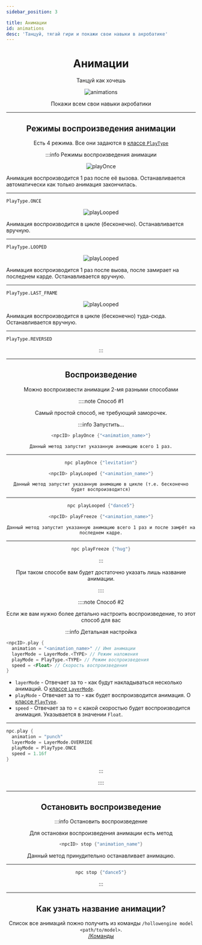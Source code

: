 ```yaml
---
sidebar_position: 3

title: Анимации
id: animations
desc: 'Танцуй, тягай гири и покажи свои навыки в акробатике'
---
```



<div align="center" style={{"position": "relative"}}>

# Анимации

Танцуй как хочешь

<link rel="preload" as="image" href="@site/static/img/doc/titles/Animations0.webp" />
<div className="show" id="mask">

![animations](@site/static/img/doc/titles/Animations0.webp "Спасибо Uertyk_ [uertyk_] за титульник")

</div>

Покажи всем свои навыки акробатики

---

## Режимы воспроизведения анимации

Есть 4 режима. Все они задаются в [классе `PlayType`](../../99-resources/2-play-type.mdx)

:::info Режимы воспроизведения анимации

<Tabs>
<TabItem value="play-once" label="Одноразово" attributes={{className: tab.def}}>

<div style={{"display": "flex"}}>

<div style={{"margin": "20px", "align-items": "flex-start"}}>
<div className="play-type-show" id="play-type-mask" style={{"width": "192px"}}>

![playOnce](@site/static/img/doc/anim_play_mode/PlayOnce.gif "Спасибо @dan_bat [bat1san] за материал")

</div>
</div>
<div align="left" style={{"margin": "10px", "align-items": "flex-end", "padding": "10px"}}>

Анимация воспроизводится 1 раз после её вызова.
Останавливается автоматически как только анимация закончилась.

---

`PlayType.ONCE`

</div>
</div>

</TabItem>
<TabItem value="play-looped" label="Цикл" attributes={{className: tab.def}}>

<div style={{"display": "flex"}}>

<div style={{"margin": "20px", "align-items": "flex-start"}}>
<div className="play-type-show" id="play-type-mask" style={{"width": "192px"}}>

![playLooped](@site/static/img/doc/anim_play_mode/PlayLooped.gif "Спасибо @dan_bat [bat1san] за материал")

</div>
</div>
<div align="left" style={{"margin": "10px", "align-items": "flex-end", "padding": "10px"}}>

Анимация воспроизводится в цикле (бесконечно).
Останавливается вручную.

---

`PlayType.LOOPED`

</div>
</div>

</TabItem>
<TabItem value="play-freeze" label="Замереть" attributes={{className: tab.def}}>

<div style={{"display": "flex"}}>

<div style={{"margin": "20px", "align-items": "flex-start"}}>
<div className="play-type-show" id="play-type-mask" style={{"width": "192px"}}>

![playLooped](@site/static/img/doc/anim_play_mode/PlayFreeze.gif "Спасибо @dan_bat [bat1san] за материал")

</div>
</div>
<div align="left" style={{"margin": "10px", "align-items": "flex-end", "padding": "10px"}}>

Анимация воспроизводится 1 раз после выова, после замирает на последнем карде.
Останавливается вручную.

---

`PlayType.LAST_FRAME`

</div>
</div>

</TabItem>
<TabItem value="play-reversed" label="Реверс" attributes={{className: tab.def}}>

<div style={{"display": "flex"}}>

<div style={{"margin": "20px", "align-items": "flex-start"}}>
<div className="play-type-show" id="play-type-mask" style={{"width": "192px"}}>

![playLooped](@site/static/img/doc/anim_play_mode/PlayReversed.gif "Спасибо @dan_bat [bat1san] за материал")

</div>
</div>
<div align="left" style={{"margin": "10px", "align-items": "flex-end", "padding": "10px"}}>

Анимация воспроизводится в цикле (бесконечно) туда-сюда.
Останавливается вручную.

---

`PlayType.REVERSED`

</div>
</div>

</TabItem>
</Tabs>

:::

---

## Воспроизведение

Можно воспроизвести анимации 2-мя разными способами

::::note Способ #1

Самый простой способ, не требующий заморочек.

:::info Запустить...

<Tabs>
<TabItem value="playOnce" label="1 раз" attributes={{className: tab.def}}>

```kts
<npcID> playOnce {"<animation_name>"}
```
`Данный метод запустит указанную анимацию всего 1 раз.`

---

```kts title="Пример"
npc playOnce {"levitation"}
```

</TabItem>
<TabItem value="playLooped" label="В цикле" attributes={{className: tab.def}}>

```kts
<npcID> playLooped {"<animation_name>"}
```
`Данный метод запустит указанную анимацию в цикле (т.е. бесконечно будет воспроизводится)`

---

```kts title="Пример"
npc playLooped {"dance5"}
```

</TabItem>
<TabItem value="playFreeze" label="И замереть" attributes={{className: tab.def}}>

```kts
<npcID> playFreeze {"<animation_name>"}
```
`Данный метод запустит указанную анимацию всего 1 раз и после замрёт на последнем кадре.`

---

```kts title="Пример"
npc playFreeze {"hug"}
```

</TabItem>
</Tabs>

:::

При таком способе вам будет достаточно указать лишь название анимации.

::::

::::note Способ #2

Если же вам нужно более детально настроить воспроизведение, то этот способ для вас

:::info Детальная настройка

<div align="left">

```kts
<npcID>.play {
  animation = "<animation_name>" // Имя анимации
  layerMode = LayerMode.<TYPE> // Режим наложения
  playMode = PlayType.<TYPE> // Режим воспроизведения
  speed = <Float> // Скорость воспроизведения
}
```

- `layerMode` - Отвечает за то - как будут накладываться несколько анимаций.
О [классе `LayerMode`](../../99-resources/3-layer-mode.mdx).
- `playMode` - Отвечает за то - как будет воспроизводится анимация.
О [классе `PlayType`](../../99-resources/2-play-type.mdx).
- `speed` - Отвечает за то = с какой скоростью будет воспроизводится анимация.
Указывается в значении `Float`.

---

```kts title="Пример"
npc.play {
  animation = "punch"
  layerMode = LayerMode.OVERRIDE
  playMode = PlayType.ONCE
  speed = 1.16f
}
```

</div>

:::

::::

---

## Остановить воспроизведение

:::info Остановить воспроизведение

Для остановки воспроизведения анимации есть метод

```kts
<npcID> stop {"animation_name"}
```

Данный метод принудительно останавливает анимацию.

---

```kts title="пример"
npc stop {"dance5"}
```

:::

---

## Как узнать название анимации?

Список все анимаций пожно получить из команды `/hollowengine model <path/to/model>`.  
[/Команды](../../0-begin/2-commands.mdx)

</div>